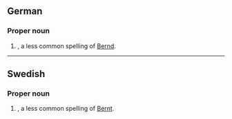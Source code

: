 ==German==

===Proper noun===
{{head|de|proper noun}}

# {{given name|de|male}}, a less common spelling of [[Bernd]].

----

==Swedish==

===Proper noun===
{{sv-proper noun|c}}

# {{given name|sv|male}}, a less common spelling of [[Bernt]].